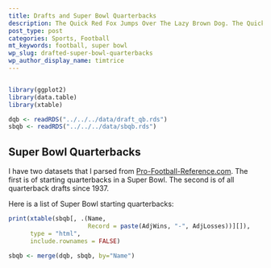 ```yaml
---
title: Drafts and Super Bowl Quarterbacks
description: The Quick Red Fox Jumps Over The Lazy Brown Dog. The Quick Red Fox Jumps Over The Lazy Brown Dog. 
post_type: post
categories: Sports, Football
mt_keywords: football, super bowl
wp_slug: drafted-super-bowl-quarterbacks
wp_author_display_name: timtrice
---
```


```r

```


```r
library(ggplot2)
library(data.table)
library(xtable)
```

```r
dqb <- readRDS("../../../data/draft_qb.rds")
sbqb <- readRDS("../../../data/sbqb.rds")
```

## Super Bowl Quarterbacks

I have two datasets that I parsed from [Pro-Football-Reference.com](http://www.pro-football-reference.com/). The first is of starting quarterbacks in a Super Bowl. The second is of all quarterback drafts since 1937. 

Here is a list of Super Bowl starting quarterbacks:

```r
print(xtable(sbqb[, .(Name, 
                      Record = paste(AdjWins, "-", AdjLosses))][]), 
      type = "html", 
      include.rownames = FALSE)
```


```r
sbqb <- merge(dqb, sbqb, by="Name")
```

